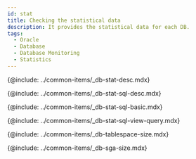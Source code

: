 ```yaml
---
id: stat
title: Checking the statistical data
description: It provides the statistical data for each DB.
tags:
  - Oracle
  - Database
  - Database Monitoring
  - Statistics
---
```



<!-- Overview -->

{@include: ../common-items/_db-stat-desc.mdx}

<!-- SQL statistics -->

{@include: ../common-items/_db-stat-sql-desc.mdx}

<!-- Basic usage guide for SQL statistics -->

{@include: ../common-items/_db-stat-sql-basic.mdx} 

<!-- Execution trends for each query, See details -->

{@include: ../common-items/_db-stat-sql-view-query.mdx}

<!-- 테이블 스페이스 사이즈 oracle, tibero -->

{@include: ../common-items/_db-tablespace-size.mdx}

<!-- oracle, tibero -->

{@include: ../common-items/_db-sga-size.mdx}
